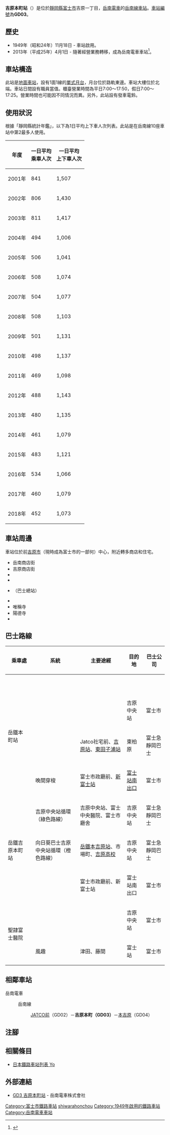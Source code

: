 {{NoteTA|G1=Transport
|T=zh-hans:吉原本町站;zh-hk:吉原本町站;zh-tw:吉原本町車站;
|1=zh-hans:吉原本町站;zh-hk:吉原本町站;zh-tw:吉原本町車站;
}}
{{Infobox station
|公司色 = #ff4f00
|站名 = 吉原本町
|圖片 = Yoshiwara-honcho stn.jpg
|圖片說明 = 車站大樓（2003年9月）
|日文原名 = 吉原本町
|平假名 = よしわらほんちょう
|羅馬拼音 = YOSHIWARAHONCHO
|副站名 = 
|電報略號 = 
|所在地 = {{JPN}}[[靜岡縣|靜岡縣]][[富士市|富士市]]吉原一丁目
|座標 = {{coord|35|9|39.20|N|138|41|23.85|E|type:railwaystation_region:JP-24|display=inline,title}}
|車站構造 = [[地面車站|地面車站]]
|月台配置 = 1面1線
|啟用年月日 = 1949年（[[昭和|昭和]]24年）11月18日
|廢站年月日 = 
|乘客人數 = 452
|上下車人次 = 
|統計年度 = 2018
|轉車 = 
|全寬備註 = [[有人車站|有人車站]]
|adjacent = {{Adjacent stations|system=岳南電車|line=GD|left=JATCO前|right=本吉原|note-left=GD02<br>0.4km|note-mid=GD03<br>距離[[吉原站|吉原]]2.7km|note-right=GD04<br>0.3km}}
}}
'''吉原本町站'''（{{jpn|j=吉原本町駅|hg=よしわらほんちょうえき|rm=Yoshiwarahonchō eki|f=y}}）是位於[[靜岡縣|靜岡縣]][[富士市|富士市]]吉原一丁目，[[岳南電車|岳南電車]]的[[岳南線|岳南線]][[鐵路車站|車站]]。[[車站編號|車站編號]]為'''GD03'''。

== 歷史 ==
* 1949年（昭和24年）11月18日 - {{Translink|ja|岳南鉄道|岳南鐵道}}車站啟用。
* 2013年（平成25年）4月1日 - 隨著經營業務轉移，成為岳南電車車站<ref name="nikkei20130125">{{Cite_news|title=岳南鉄道、鉄道事業を分割し４月子会社設立|newspaper=[[日本經濟新聞|日本經濟新聞]]|date=2013-01-25|url=http://www.nikkei.com/article/DGXNZO50949390U3A120C1L61000/|accessdate=2013-01-27|language=ja|archive-date=2021-02-14|archive-url=https://web.archive.org/web/20210214103457/https://www.nikkei.com/article/DGXNZO50949390U3A120C1L61000/|dead-url=no}}</ref>。

== 車站構造 ==
此站是[[地面車站|地面車站]]，設有1面1線的[[單式月台|單式月台]]，月台位於路軌東邊。車站大樓位於北端。車站日間設有職員當值。櫃臺營業時間為平日7:00〜17:50，假日7:00〜17:25。營業時間也可能因不同情況而異。另外，此站設有發車電鈴。

== 使用狀況 ==
根據「靜岡縣統計年鑑」，以下為1日平均上下車人次列表。此站是在岳南線10座車站中第2最多人使用。

{| class="wikitable" style="margin: 1em 0.2em; text-align: center;"
|- style="background: #ddd;"
!年度
!一日平均<br />乘車人次
!一日平均<br />上下車人次
|-
|2001年
|841
|1,507
|-
|2002年
|806
|1,430
|-
|2003年
|811
|1,417
|-
|2004年
|494
|1,006
|-
|2005年
|506
|1,041
|-
|2006年
|508
|1,074
|-
|2007年
|504
|1,077
|-
|2008年
|508
|1,103
|-
|2009年
|501
|1,131
|-
|2010年
|498
|1,137
|-
|2011年
|469
|1,098
|-
|2012年
|488
|1,143
|-
|2013年
|480
|1,135
|-
|2014年
|461
|1,079
|-
|2015年
|483
|1,121
|-
|2016年
|534
|1,066
|-
|2017年
|460
|1,079
|-
|2018年
|452
|1,073
|}

== 車站周邊 ==
車站位於前[[吉原市|吉原市]]（現時成為富士市的一部何）中心，附近轉多商店和住宅。
* 岳南商店街
* 吉原商店街
* {{Translink|ja|富士市役所|富士市政廳}}
* {{Translink|ja|富士市立図書館#中央図書館|富士市立圖書館#中央圖書館|富士市立中央圖書館}}
* {{Translink|ja|吉原中央駅|吉原中央站}}（巴士總站）
* {{Translink|ja|聖隷富士病院|聖隷富士醫院}}
* 唯稱寺
* 陽德寺
* {{Translink|ja|富士コミュニティエフエム放送|富士社區電台}}

== 巴士路線 ==
{| class="wikitable"
!colspan="2"|乘車處!!系統!!主要途經!!目的地!!巴士公司!!備註
|-
|rowspan="4"|岳鐵本町站||rowspan="2"| || || ||{{Translink|ja|吉原中央駅|吉原中央站}}||{{Translink|ja|富士急静岡バス|富士急靜岡巴士}}||
|-
|{{Translink|ja|富士市コミュニティバス|富士市社區巴士|晚間穿梭}}|| ||吉原中央站||富士市||平日晚間服務
|-
|rowspan="2"| || ||Jatco社宅前、[[吉原站|吉原站]]、[[東田子之浦站|東田子浦站]]||東柏原||富士急靜岡巴士||
|-
|晚間穿梭||富士市政廳前、[[新富士站_(靜岡縣)|新富士站]]||[[富士站|富士站南出口]]||富士市||平日晚間服務
|-
|rowspan="3"|岳鐵吉原本町站||rowspan="2"| ||{{Translink|ja|富士市コミュニティバス|富士市社區巴士|向日葵巴士}}吉原中央站循環（綠色路線）||吉原中央站、富士中央醫院、富士市廳舍||吉原中央站||富士急靜岡巴士||平日和星期六服務
|-
|向日葵巴士吉原中央站循環（橙色路線）||[[本吉原站|岳鐵本吉原站]]、市場町、[[静冈县立吉原高等学校|吉原高校]]||吉原中央站||富士急靜岡巴士||平日和星期六服務
|-
|rowspan="1"| ||{{Translink|ja|富士市コミュニティバス|富士市社區巴士|早上穿梭}}||富士市政廳前、新富士站||富士站南出口||富士市||平日和星期六早上服務
|-
|rowspan="2"|聖隷富士醫院||rowspan="2"| ||{{Translink|ja|富士市コミュニティバス|富士市社區巴士|風趣}}||||吉原中央站||富士市||平日和星期六服務
|-
|風趣||津田、藤間||富士站||富士市||平日和星期六服務
|}

== 相鄰車站 ==
; 岳南電車
: {{color|#ff4f00|■}}岳南線
:: [[JATCO前站|JATCO前]]（GD02）－'''吉原本町（GD03）'''－[[本吉原站|本吉原]]（GD04）

== 注腳 ==
{{Reflist}}
== 相關條目 ==
{{commonscat|Yoshiwara-honchō Station}}
* [[日本鐵路車站列表_Yo|日本鐵路車站列表 Yo]]
== 外部連結 ==
* [https://www.gakutetsu.jp/station/yoshiwarahoncho.html GD3 吉原本町站] {{Wayback|url=https://www.gakutetsu.jp/station/yoshiwarahoncho.html |date=20210209043343 }}{{ja icon}} - 岳南電車株式會社
{{岳南線}}
{{DEFAULTSORT:Yoshiwara-honcho}}
[[Category:富士市鐵路車站|Category:富士市鐵路車站]]
[[Category:日本鐵路車站_Yo|shiwarahonchou]]
[[Category:1949年啟用的鐵路車站|Category:1949年啟用的鐵路車站]]
[[Category:岳南電車車站|Category:岳南電車車站]]